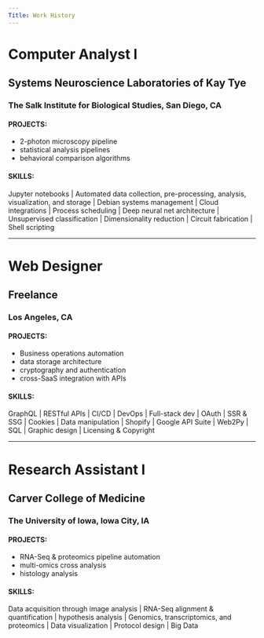 ```yaml
---
Title: Work History
---
```


# Computer Analyst I
## Systems Neuroscience Laboratories of Kay Tye
### The Salk Institute for Biological Studies, San Diego, CA

#### PROJECTS:
- 2-photon microscopy pipeline
- statistical analysis pipelines
- behavioral comparison algorithms

#### SKILLS:
Jupyter notebooks | Automated data collection, pre-processing, analysis, visualization, and storage | Debian systems management | Cloud integrations | Process scheduling | Deep neural net architecture | Unsupervised classification | Dimensionality reduction | Circuit fabrication | Shell scripting

---

# Web Designer
## Freelance
### Los Angeles, CA

#### PROJECTS:
- Business operations automation
- data storage architecture
- cryptography and authentication
- cross-SaaS integration with APIs

#### SKILLS:
GraphQL | RESTful APIs | CI/CD | DevOps | Full-stack dev | OAuth | SSR & SSG | Cookies | Data manipulation | Shopify | Google API Suite | Web2Py | SQL | Graphic design | Licensing & Copyright

---

# Research Assistant I
## Carver College of Medicine
### The University of Iowa, Iowa City, IA

#### PROJECTS:
- RNA-Seq & proteomics pipeline automation
- multi-omics cross analysis
- histology analysis

#### SKILLS:
Data acquisition through image analysis | RNA-Seq alignment & quantification | hypothesis analysis | Genomics, transcriptomics, and proteomics | Data visualization | Protocol design | Big Data
